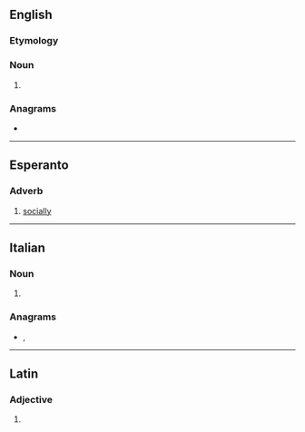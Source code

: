 ==English==

===Etymology===
{{suffix|en|socialist|ie}}

===Noun===
{{en-noun}}

# {{lb|en|informal}} {{diminutive of|socialist|lang=en}}

===Anagrams===
* {{anagrams|en|cosie}}

----

==Esperanto==

===Adverb===
{{eo-head}}

# [[socially]]

----

==Italian==

===Noun===
{{head|it|noun plural form|g=f}}

# {{plural of|socia|lang=it}}

===Anagrams===
* {{l|it|cesio}}, {{l|it|coesi}}

----

==Latin==

===Adjective===
{{la-adj-form|socie}}

# {{inflection of|socius||voc|m|s|lang=la}}